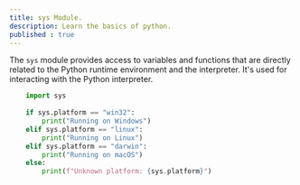 ```yaml
---
title: sys Module.
description: Learn the basics of python.
published : true
---
```


The `sys` module provides access to variables and functions that are directly related to the Python runtime environment and the interpreter. It's used for interacting with the Python interpreter.

```python
    import sys
    
    if sys.platform == "win32":
        print("Running on Windows")
    elif sys.platform == "linux":
        print("Running on Linux")
    elif sys.platform == "darwin":
        print("Running on macOS")
    else:
        print(f"Unknown platform: {sys.platform}")
```